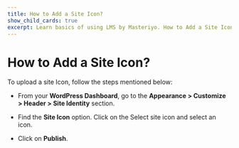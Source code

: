 ---
title: How to Add a Site Icon?
show_child_cards: true
excerpt: Learn basics of using LMS by Masteriyo. How to Add a Site Icon.
---

# How to Add a Site Icon?

To upload a site Icon, follow the steps mentioned below:

- From your **WordPress Dashboard**, go to the **Appearance > Customize > Header > Site Identity** section.

- Find the **Site Icon** option. Click on the Select site icon and select an icon.

- Click on **Publish**.


